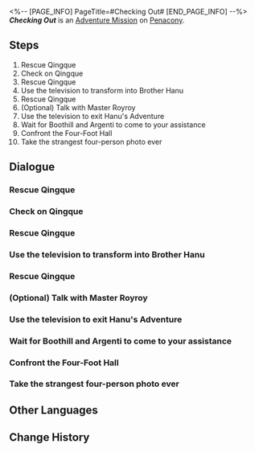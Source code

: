 <%-- [PAGE_INFO]
PageTitle=#Checking Out#
[END_PAGE_INFO] --%>
{{Stub|Dialogue.}}
{{Mission Infobox
|id            = 2030602
|title         = 
|image         = <!--Mission Checking Out.png-->
|type          = Adventure
|event_name    = 
|chapter       = 
|requirements  = {{subst:void|<!--Unknown: {"Type":"Manual"}-->}}
|summary       = <!--official mission summary from Fate's Atlas-->
|characters    = Trailblazer
|startLocation = [[Penacony]] - [[Operation: Rescue Qingque]]
|world         = Penacony
|area          = Operation: Rescue Qingque
|prev          = 
|next          = 
|rewards       = Trailblaze EXP*450; Stellar Jade*50; Traveler's Guide*8; Refined Aether*6; Lost Crystal*8; Clock Credits*360; Credit*80,000
}}
'''''Checking Out''''' is an [[Adventure Mission]] on [[Penacony]].

==Steps==
# Rescue Qingque
# Check on Qingque
# Rescue Qingque
# Use the television to transform into Brother Hanu
# Rescue Qingque
# (Optional) Talk with Master Royroy
# Use the television to exit Hanu's Adventure
# Wait for Boothill and Argenti to come to your assistance
# Confront the Four-Foot Hall
# Take the strangest four-person photo ever

<!--
==Gameplay Notes==

--><!--
==Trial Character==

-->
==Dialogue==
{{Stub Dialogue}}

===Rescue Qingque===
{{Mission Description|type=adventure|location=Operation: Rescue Qingque|Qingque has sent you a message, and it seems she has got herself into some... trouble in the Dreamscape.<br />You have arrived at the hotel in the Dreamscape, ready to uncover the trouble Qingque has got herself into this time.}}
{{Dialogue Start}}
:{{tx}}
{{Dialogue End}}

===Check on Qingque===
{{Dialogue Start}}
:{{tx}}
{{Dialogue End}}

===Rescue Qingque===
{{Dialogue Start}}
:{{tx}}
{{Dialogue End}}

===Use the television to transform into Brother Hanu===
{{Mission Description|type=adventure|location=Operation: Rescue Qingque|update|This cult named Four-Foot Hall, formed of Pepeshi, do not welcome tall visitors like yourself.<br />You need to find another way. Transforming into Brother Hanu might do the trick...}}
{{Dialogue Start}}
:{{tx}}
{{Dialogue End}}

===Rescue Qingque===
{{Mission Description|type=adventure|location=Operation: Rescue Qingque|update|Now that you have transformed into Brother Hanu, your height is no longer a concern.<br />Blend into the gathering place of the Four-Foot Hall and locate Qingque... and if you are interested, you may also talk with that "Master" named Royroy and see what you can find out.}}
{{Dialogue Start}}
:{{tx}}
{{Dialogue End}}

===(Optional) Talk with Master Royroy===
{{Dialogue Start}}
:{{tx}}
{{Dialogue End}}

===Use the television to exit Hanu's Adventure===
{{Mission Description|type=adventure|location=Operation: Rescue Qingque|update|Having transformed into Brother Hanu, you have successfully located Qingque, but you are unable to convince her that you are her trusted friend who comes to her rescue.<br />Now you will have to resume your original form and send a distress signal to Boothill and Argenti.}}
{{Dialogue Start}}
:{{tx}}
{{Dialogue End}}

===Wait for Boothill and Argenti to come to your assistance===
{{Dialogue Start}}
:{{tx}}
{{Mission Description|type=adventure|location=Operation: Rescue Qingque|update|In order to save Qingque, you have contacted Boothill and Argenti, who are searching for clues about a certain evil organization in the Dreamscape.<br />Find a safe place and wait for their arrival.}}
{{Dialogue End}}

===Confront the Four-Foot Hall===
{{Mission Description|type=adventure|location=Operation: Rescue Qingque|update|In order to save Qingque, you have contacted Boothill and Argenti, who are searching for clues about a certain evil organization in the Dreamscape.<br />With the Galaxy Ranger and the Knight of Beauty arriving just in time, you are now filled with the courage to confront the believers of the Four-Foot Hall.}}
{{Dialogue Start}}
:{{tx}}
{{Dialogue End}}

===Take the strangest four-person photo ever===
{{Mission Description|type=adventure|location=Operation: Rescue Qingque|update|With the assistance of the Knight and the Ranger, you have successfully saved your kindred spirit, Qingque.<br />It has been a strange day. Who would have thought that you would crush a cult that seeks profit from illegal means? Take a group photo with your companions as a keepsake.}}
{{Dialogue Start}}
:{{tx}}
{{Dialogue End}}

==Other Languages==
{{Other Languages
|en   = Checking Out
|zhs  = 退房
|zht  = 退房
|ja   = チェックアウト
|ko   = 체크아웃
|es   = Adiós, hotel, adiós
|fr   = Formalités de départ
|ru   = Выезд
|th   = เช็กเอาต์
|vi   = Trả Phòng
|de   = Check-out
|id   = Check-Out
|pt   = Hora de Partir
}}

==Change History==
{{Change History|2.3}}
